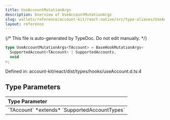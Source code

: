 ```yaml
---
title: UseAccountMutationArgs
description: Overview of UseAccountMutationArgs
slug: wallets/reference/account-kit/react-native/src/type-aliases/UseAccountMutationArgs
layout: reference
---
```


{/* This file is auto-generated by TypeDoc. Do not edit manually. */}

```ts
type UseAccountMutationArgs<TAccount> = BaseHookMutationArgs<
  SupportedAccount<TAccount> | SupportedAccounts,
  void
>;
```

Defined in: account-kit/react/dist/types/hooks/useAccount.d.ts:4

## Type Parameters

<table>
  <thead>
    <tr>
      <th align="left">Type Parameter</th>
    </tr>
  </thead>

  <tbody>
    <tr>
      <td>
        `TAccount` *extends* `SupportedAccountTypes`
      </td>
    </tr>
  </tbody>
</table>
